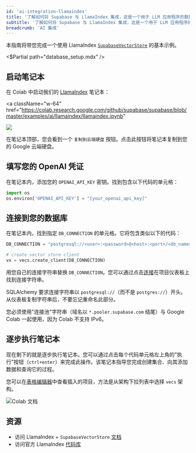 ```yaml
---
id: 'ai-integration-llamaindex'
title: '了解如何将 Supabase 与 LlamaIndex 集成，这是一个用于 LLM 应用程序的数据框架。'
subtitle: '了解如何将 Supabase 与 LlamaIndex 集成，这是一个用于 LLM 应用程序的数据框架。'
breadcrumb: 'AI 集成'
---
```


本指南将带您完成一个使用 LlamaIndex [`SupabaseVectorStore`](https://github.com/supabase/supabase/blob/master/examples/ai/llamaindex/llamaindex.ipynb) 的基本示例。

<$Partial path="database_setup.mdx" />

## 启动笔记本

在 Colab 中启动我们的 [LlamaIndex](https://github.com/supabase/supabase/blob/master/examples/ai/llamaindex/llamaindex.ipynb) 笔记本：

<a
  className="w-64"
  href="https://colab.research.google.com/github/supabase/supabase/blob/master/examples/ai/llamaindex/llamaindex.ipynb"
>
  <img src="/docs/img/ai/colab-badge.svg" />
</a>

在笔记本顶部，您会看到一个 `复制到云端硬盘` 按钮。点击此按钮将笔记本复制到您的 Google 云端硬盘。

## 填写您的 OpenAI 凭证

在笔记本内，添加您的 `OPENAI_API_KEY` 密钥。找到包含以下代码的单元格：

```py
import os
os.environ['OPENAI_API_KEY'] = "[your_openai_api_key]"
```

## 连接到您的数据库

在笔记本内，找到指定 `DB_CONNECTION` 的单元格。它将包含类似以下的代码：

```python
DB_CONNECTION = "postgresql://<user>:<password>@<host>:<port>/<db_name>"

# create vector store client
vx = vecs.create_client(DB_CONNECTION)
```

用您自己的连接字符串替换 `DB_CONNECTION`。您可以通过点击[连接](https://supabase.com/dashboard/project/_?showConnect=true)在项目仪表板上找到连接字符串。

<Admonition type='note'>

SQLAlchemy 要求连接字符串以 `postgresql://`（而不是 `postgres://`）开头。从仪表板复制字符串后，不要忘记重命名此部分。

</Admonition>

<Admonition type='note'>

您必须使用"连接池"字符串（域名以 `*.pooler.supabase.com` 结尾）与 Google Colab 一起使用，因为 Colab 不支持 IPv6。

</Admonition>

## 逐步执行笔记本

现在剩下的就是逐步执行笔记本。您可以通过点击每个代码单元格左上角的"执行"按钮（`ctrl+enter`）来完成此操作。该笔记本指导您完成创建集合、向其添加数据和查询它的过程。

您可以在[表格编辑器](https://supabase.com/dashboard/project/_/editor/)中查看插入的项目，方法是从架构下拉列表中选择 `vecs` 架构。

![Colab 文档](/docs/img/ai/google-colab/colab-documents.png)

## 资源

- 访问 LlamaIndex + `SupabaseVectorStore` [文档](https://gpt-index.readthedocs.io/en/latest/examples/vector_stores/SupabaseVectorIndexDemo.html)
- 访问官方 LlamaIndex [代码库](https://github.com/jerryjliu/llama_index/)
